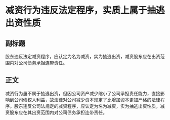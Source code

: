 # 减资行为违反法定程序，实质上属于抽逃出资性质
## 副标题
股东违反法定减资程序，应认定为名为减资，实为抽逃出资，减资股东应在出资范围内对公司债务承担连带责任。
## 正文
减资行为虽不属于抽逃出资，但因公司资产减少缩小了公司承担责任能力，直接影响到公司债权人利益，故法律对公司减少资本规定了比增加资本更加严格的法律程序。股东违反公司法规定的减资程序，应认定为名为减资，实为抽逃出资性质，减资股东应在其出资范围内对公司债务承担连带责任。